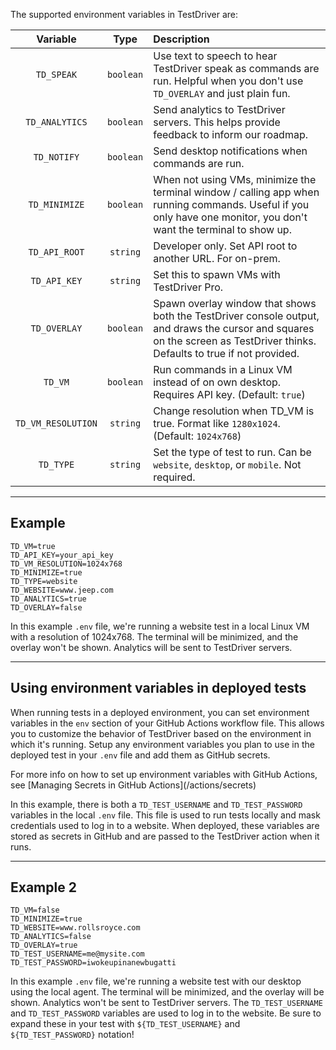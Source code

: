 The supported environment variables in TestDriver are:

|      Variable      |   Type    | Description                                                                                                                                                                |
| :----------------: | :-------: | :------------------------------------------------------------------------------------------------------------------------------------------------------------------------- |
|     `TD_SPEAK`     | `boolean` | Use text to speech to hear TestDriver speak as commands are run. Helpful when you don't use `TD_OVERLAY` and just plain fun.                                               |
|   `TD_ANALYTICS`   | `boolean` | Send analytics to TestDriver servers. This helps provide feedback to inform our roadmap.                                                                                   |
|    `TD_NOTIFY`     | `boolean` | Send desktop notifications when commands are run.                                                                                                                          |
|   `TD_MINIMIZE`    | `boolean` | When not using VMs, minimize the terminal window / calling app when running commands. Useful if you only have one monitor, you don't want the terminal to show up.         |
|   `TD_API_ROOT`    | `string`  | Developer only. Set API root to another URL. For on-prem.                                                                                                                  |
|    `TD_API_KEY`    | `string`  | Set this to spawn VMs with TestDriver Pro.                                                                                                                                 |
|    `TD_OVERLAY`    | `boolean` | Spawn overlay window that shows both the TestDriver console output, and draws the cursor and squares on the screen as TestDriver thinks. Defaults to true if not provided. |
|      `TD_VM`       | `boolean` | Run commands in a Linux VM instead of on own desktop. Requires API key. (Default: `true`)                                                                                  |
| `TD_VM_RESOLUTION` | `string`  | Change resolution when TD_VM is true. Format like `1280x1024`. (Default: `1024x768`)                                                                                       |
|     `TD_TYPE`      | `string`  | Set the type of test to run. Can be `website`, `desktop`, or `mobile`. Not required.                                                                                       |

<GitignoreWarning />

---

## Example

```
TD_VM=true
TD_API_KEY=your_api_key
TD_VM_RESOLUTION=1024x768
TD_MINIMIZE=true
TD_TYPE=website
TD_WEBSITE=www.jeep.com
TD_ANALYTICS=true
TD_OVERLAY=false

```

In this example `.env` file, we're running a website test in a local Linux VM with a resolution of 1024x768. The terminal will be minimized, and the overlay won't be shown. Analytics will be sent to TestDriver servers.

---

## Using environment variables in deployed tests

When running tests in a deployed environment, you can set environment variables in the `env` section of your GitHub Actions workflow file. This allows you to customize the behavior of TestDriver based on the environment in which it's running. Setup any environment variables you plan to use in the deployed test in your `.env` file and add them as GitHub secrets.

<Tip>
  For more info on how to set up environment variables with GitHub Actions, see
  [Managing Secrets in GitHub Actions](/actions/secrets)
</Tip>

In this example, there is both a `TD_TEST_USERNAME` and `TD_TEST_PASSWORD` variables in the local `.env` file. This file is used to run tests locally and mask credentials used to log in to a website. When deployed, these variables are stored as secrets in GitHub and are passed to the TestDriver action when it runs.

---

## Example 2

```
TD_VM=false
TD_MINIMIZE=true
TD_WEBSITE=www.rollsroyce.com
TD_ANALYTICS=false
TD_OVERLAY=true
TD_TEST_USERNAME=me@mysite.com
TD_TEST_PASSWORD=iwokeupinanewbugatti
```

In this example `.env` file, we're running a website test with our desktop using the local agent. The terminal will be minimized, and the overlay will be shown. Analytics won't be sent to TestDriver servers. The `TD_TEST_USERNAME` and `TD_TEST_PASSWORD` variables are used to log in to the website. Be sure to expand these in your test with `${TD_TEST_USERNAME}` and `${TD_TEST_PASSWORD}` notation!
